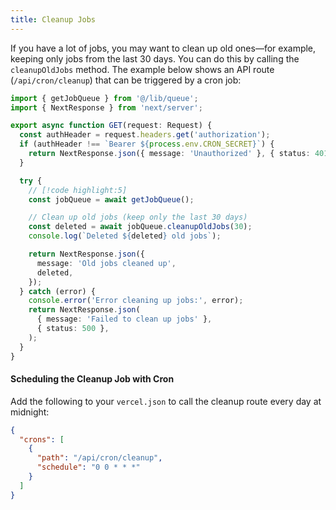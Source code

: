 ```yaml
---
title: Cleanup Jobs
---
```


If you have a lot of jobs, you may want to clean up old ones—for example, keeping only jobs from the last 30 days. You can do this by calling the `cleanupOldJobs` method. The example below shows an API route (`/api/cron/cleanup`) that can be triggered by a cron job:

```typescript title="@/app/api/cron/cleanup.ts"
import { getJobQueue } from '@/lib/queue';
import { NextResponse } from 'next/server';

export async function GET(request: Request) {
  const authHeader = request.headers.get('authorization');
  if (authHeader !== `Bearer ${process.env.CRON_SECRET}`) {
    return NextResponse.json({ message: 'Unauthorized' }, { status: 401 });
  }

  try {
    // [!code highlight:5]
    const jobQueue = await getJobQueue();

    // Clean up old jobs (keep only the last 30 days)
    const deleted = await jobQueue.cleanupOldJobs(30);
    console.log(`Deleted ${deleted} old jobs`);

    return NextResponse.json({
      message: 'Old jobs cleaned up',
      deleted,
    });
  } catch (error) {
    console.error('Error cleaning up jobs:', error);
    return NextResponse.json(
      { message: 'Failed to clean up jobs' },
      { status: 500 },
    );
  }
}
```

#### Scheduling the Cleanup Job with Cron

Add the following to your `vercel.json` to call the cleanup route every day at midnight:

```json title="vercel.json"
{
  "crons": [
    {
      "path": "/api/cron/cleanup",
      "schedule": "0 0 * * *"
    }
  ]
}
```
